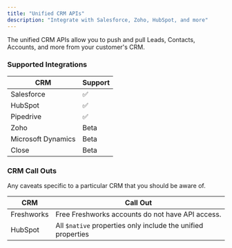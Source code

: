 ```yaml
---
title: "Unified CRM APIs"
description: "Integrate with Salesforce, Zoho, HubSpot, and more"
---
```


The unified CRM APIs allow you to push and pull Leads, Contacts, Accounts, and more from your customer's CRM.

### Supported Integrations

| CRM                | Support |
| ------------------ | ------- |
| Salesforce         | ✅      |
| HubSpot            | ✅      |
| Pipedrive          | ✅      |
| Zoho               | Beta    |
| Microsoft Dynamics | Beta    |
| Close              | Beta    |

### CRM Call Outs

Any caveats specific to a particular CRM that you should be aware of.

| CRM        | Call Out                                                     |
| ---------- | ------------------------------------------------------------ |
| Freshworks | Free Freshworks accounts do not have API access.             |
| HubSpot    | All `$native` properties only include the unified properties |
